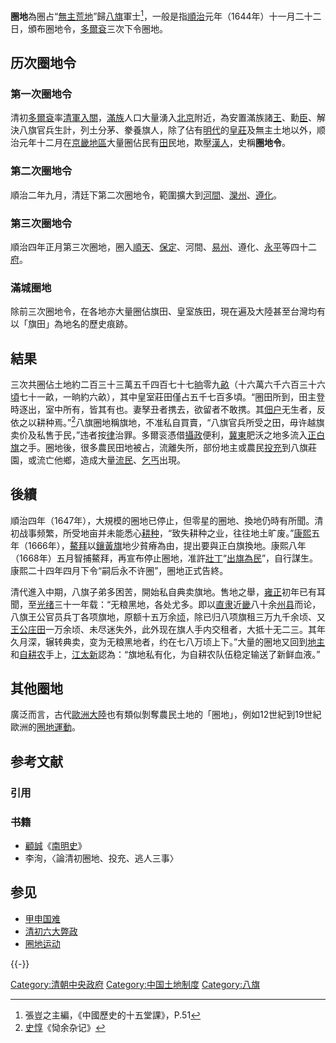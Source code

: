 '''圈地'''為圈占“[[無主地|無主荒地]]”歸[[八旗|八旗]]軍士<ref>張豈之主編，《中國歷史的十五堂課》，P.51</ref>，一般是指[[順治|順治]]元年（1644年）十一月二十二日，頒布圈地令，[[多爾袞|多爾袞]]三次下令圈地。

== 历次圈地令 ==

=== 第一次圈地令 ===
清初[[多爾袞|多爾袞]]率[[清軍入關|清軍入關]]，[[滿族|滿族]]人口大量湧入[[北京|北京]]附近，為安置滿族諸[[王|王]]、勳[[臣|臣]]、解決八旗官兵生計，列土分茅、豢養旗人，除了佔有[[明代|明代]]的[[皇莊|皇莊]]及無主土地以外，顺治元年十二月在[[直隸|京畿地區]]大量圈佔民有[[田|田]]民地，欺壓[[漢人|漢人]]，史稱'''圈地令'''。

=== 第二次圈地令 ===
順治二年九月，清廷下第二次圈地令，範圍擴大到[[河间府|河間]]、[[滦州府|灤州]]、[[遵化府|遵化]]。

=== 第三次圈地令 ===
順治四年正月第三次圈地，圈入[[顺天府|順天]]、[[保定府|保定]]、河間、[[易州府|易州]]、遵化、[[永平府|永平]]等四十二[[府|府]]。

===滿城圈地===
除前三次圈地令，在各地亦大量圈佔旗田、皇室族田，現在遍及大陸甚至台灣均有以「旗田」為地名的歷史痕跡。

== 結果 ==
三次共圈佔土地約二百三十三萬五千四百七十七[[晌|晌]]零九[[畝|畝]]（十六萬六千六百三十六[[頃|頃]]七十一畝，一晌約六畝），其中皇室莊田僅占五千七百多頃。“圈田所到，田主登時逐出，室中所有，皆其有也。妻孥丑者携去，欲留者不敢携。其[[佃户|佃户]]无生者，反依之以耕种焉。”<ref>[[史惇|史惇]]《恸余杂记》</ref>八旗圈地稱旗地，不准私自買賣，“八旗官兵所受之田，毋许越旗卖价及私售于民，”违者按[[大清律例|律]]治罪。多爾衮憑借[[攝政|攝政]]便利，[[冀東|冀東]]肥沃之地多流入[[正白旗|正白旗]]之手。圈地後，很多農民田地被占，流離失所，部份地主或農民[[投充|投充]]到八旗莊園，或流亡他鄉，造成大量[[流民|流民]]、[[乞丐|乞丐]]出現。

== 後續 ==
順治四年（1647年），大規模的圈地已停止，但零星的圈地、換地仍時有所聞。清初战事频繁，所受地亩并未能悉心[[耕种|耕种]]，“致失耕种之业，往往地土旷废。”[[康熙|康熙]]五年（1666年），[[鰲拜|鰲拜]]以[[鑲黃旗|鑲黃旗]]地少貧瘠為由，提出要與正白旗換地。康熙八年（1668年）五月智捕鰲拜，再宣布停止圈地，准許[[壯丁|壯丁]]“[[漢軍出旗|出旗為民]]”，自行謀生。康熙二十四年四月下令“嗣后永不许圈”，圈地正式告終。

清代進入中期，八旗子弟多困苦，開始私自典卖旗地。售地之舉，[[雍正|雍正]]初年已有耳聞，至[[光绪|光绪]]三十一年载：“无粮黑地，各处尤多。即以[[直隶|直隶]]近[[畿|畿]]八十余[[州|州]][[县|县]]而论，八旗王公官员兵丁各项旗地，原额十五万余[[顷|顷]]，除已归八项旗租三万九千余顷、又[[王公|王公]][[庄田|庄田]]一万余顷、未尽迷失外，此外现在旗人手内交租者，大抵十无二三。其年久月深，辗转典卖，变为无粮黑地者，约在七八万顷上下。”大量的圈地又回到[[地主|地主]]和[[自耕农|自耕农]]手上，[[江太新|江太新]]認為：“旗地私有化，为自耕农队伍稳定输送了新鲜血液。”

== 其他圈地 ==
廣泛而言，古代[[歐洲大陸|歐洲大陸]]也有類似剝奪農民土地的「圈地」，例如12世紀到19世紀歐洲的[[圈地運動|圈地運動]]。

== 参考文献 ==
=== 引用 ===
{{Reflist}}

=== 书籍 ===
* [[顧誠|顧誠]]《[[南明史|南明史]]》
* 李洵，〈論清初圈地、投充、逃人三事〉

== 参见 ==
* [[甲申国难|甲申国难]]
* [[清初六大弊政|清初六大弊政]]
* [[圈地运动|圈地运动]]

{{-}}
{{清朝历史事件}}

[[Category:清朝中央政府|Category:清朝中央政府]]
[[Category:中国土地制度|Category:中国土地制度]]
[[Category:八旗|Category:八旗]]